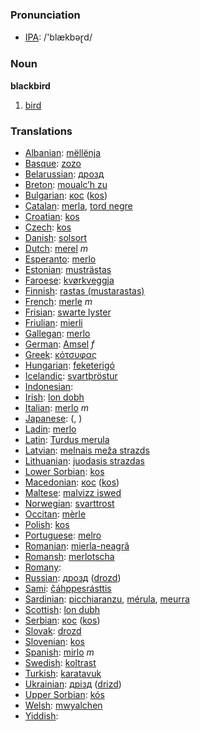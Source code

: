 === Pronunciation ===
*[[w:IPA|IPA]]: /'blækbəɽd/

=== Noun ===

'''blackbird'''

# [[bird]]

=== Translations ===

*[[Albanian]]: [[mëllënja]]
*[[Basque]]: [[zozo]]
*[[Belarussian]]: [[дрозд]]
*[[Breton]]: [[moualc’h zu]]
*[[Bulgarian]]: [[кос]] ([[kos]])
*[[Catalan]]: [[merla]], [[tord negre]]
*[[Croatian]]: [[kos]]
*[[Czech]]: [[kos]]
*[[Danish]]: [[solsort]]
*[[Dutch]]: [[merel]] ''m''
*[[Esperanto]]: [[merlo]]
*[[Estonian]]: [[musträstas]]
*[[Faroese]]: [[kvørkveggja]]
*[[Finnish]]: [[rastas (mustarastas)]]
*[[French]]: [[merle]] ''m''
*[[Frisian]]: [[swarte lyster]]
*[[Friulian]]: [[mierli]]
*[[Gallegan]]: [[merlo]]
*[[German]]: [[Amsel]] ''f''
*[[Greek]]: [[κότσυφας]] '' ''
*[[Hungarian]]: [[feketerigó]]
*[[Icelandic]]: [[svartþröstur]]
*[[Indonesian]]: [[]]
*[[Irish]]: [[lon dobh]]
*[[Italian]]: [[merlo]] ''m''
*[[Japanese]]: [[]] ([[]], )
*[[Ladin]]: [[merlo]]
*[[Latin]]: [[Turdus merula]] '' ''
*[[Latvian]]: [[melnais meža strazds]]
*[[Lithuanian]]: [[juodasis strazdas]]
*[[Lower Sorbian]]: [[kos]]
*[[Macedonian]]: [[кос]] ([[kos]])
*[[Maltese]]: [[malvizz iswed]]
*[[Norwegian]]: [[svarttrost]]
*[[Occitan]]: [[mèrle]]
*[[Polish]]: [[kos]] '' ''
*[[Portuguese]]: [[melro]]
*[[Romanian]]: [[mierla-neagră]]
*[[Romansh]]: [[merlotscha]]
*[[Romany]]: [[]]
*[[Russian]]: [[дрозд]] ([[drozd]]) '' ''
*[[Sami]]: [[čáhppesrásttis]]
*[[Sardinian]]: [[picchiaranzu]], [[mérula]], [[meurra]]
*[[Scottish]]: [[lon dubh]]
*[[Serbian]]: [[кос]] ([[kos]])
*[[Slovak]]: [[drozd]]
*[[Slovenian]]: [[kos]]
*[[Spanish]]: [[mirlo]] ''m''
*[[Swedish]]: [[koltrast]]
*[[Turkish]]: [[karatavuk]]
*[[Ukrainian]]: [[дрізд]] ([[drizd]])
*[[Upper Sorbian]]: [[kós]]
*[[Welsh]]: [[mwyalchen]]
*[[Yiddish]]: [[]]